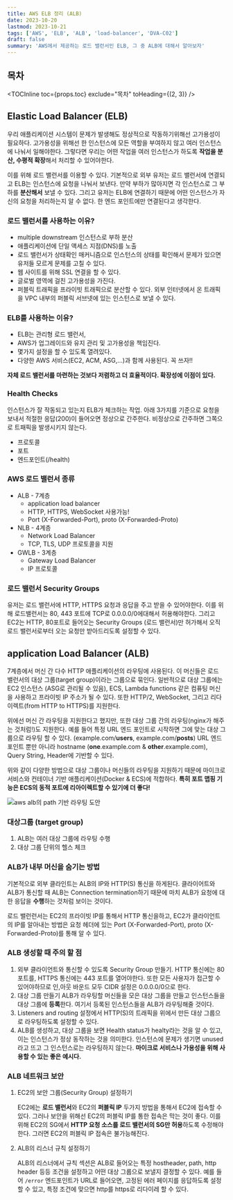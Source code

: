 ```yaml
---
title: AWS ELB 정리 (ALB)
date: 2023-10-20
lastmod: 2023-10-21
tags: ['AWS', 'ELB', 'ALB', 'load-balancer', 'DVA-C02']
draft: false
summary: 'AWS에서 제공하는 로드 밸런서인 ELB, 그 중 ALB에 대해서 알아보자'
---
```


## 목차

<TOCInline toc={props.toc} exclude="목차" toHeading={(2, 3)} />

## Elastic Load Balancer (ELB)

우리 애플리케이션 시스템이 문제가 발생해도 정상적으로 작동하기위해선 고가용성이 필요하다. 고가용성을 위해선 한 인스턴스에 모든 역할을 부여하지 않고 여러 인스턴스에 나눠서 일해야한다. 그렇다면 우리는 어떤 작업을 여러 인스턴스가 하도록 **작업을 분산, 수평적 확장**해서 처리할 수 있어야한다.

이를 위해 로드 밸런서를 이용할 수 있다. 기본적으로 외부 유저는 로드 밸런서에 연결되고 ELB는 인스턴스에 요청을 나눠서 보낸다. 만약 부하가 많아지면 각 인스턴스로 그 부하를 **분산해서** 보낼 수 있다. 그리고 유저는 ELB에 연결하기 때문에 어떤 인스턴스가 자신의 요청을 처리하는지 알 수 없다. 한 엔드 포인트에만 연결된다고 생각한다.

### 로드 밸런서를 사용하는 이유?

- multiple downstream 인스턴스로 부하 분산
- 애플리케이션에 단일 액세스 지점(DNS)를 노출
- 로드 밸런서가 상태확인 매커니즘으로 인스턴스의 상태를 확인해서 문제가 있으면 유저들 모르게 문제를 고칠 수 있다.
- 웹 사이트를 위해 SSL 연결을 할 수 있다.
- 글로벌 영역에 걸친 고가용성을 가진다.
- 퍼블릭 트래픽을 프라이빗 트래픽으로 분산할 수 있다. 외부 인터넷에서 온 트래픽을 VPC 내부의 퍼블릭 서브넷에 있는 인스턴스로 보낼 수 있다.

### ELB를 사용하는 이유?

- ELB는 관리형 로드 밸런서,
- AWS가 업그레이드와 유지 관리 및 고가용성을 책임진다.
- 몇가지 설정을 할 수 있도록 열려있다.
- 다양한 AWS 서비스(EC2, ACM, ASG,...)과 함께 사용된다. 꼭 쓰자!!

**자체 로드 밸런서를 마련하는 것보다 저렴하고 더 효율적이다. 확장성에 이점이 있다.**

### Health Checks

인스턴스가 잘 작동되고 있는지 ELB가 체크하는 작업. 아래 3가지를 기준으로 요청을 보내서 적절한 응답(200)이 들어오면 정상으로 간주한다. 비정상으로 간주하면 그쪽으로 트패픽을 발생시키지 않는다.

- 프로토콜
- 포트
- 엔드포인트(/health)

### AWS 로드 밸런서 종류

- ALB - 7계층
  - application load balancer
  - HTTP, HTTPS, WebSocket 사용가능!
  - Port (X-Forwarded-Port), proto (X-Forwarded-Proto)
- NLB - 4계층
  - Network Load Balancer
  - TCP, TLS, UDP 프로토콜을 지원
- GWLB - 3계층
  - Gateway Load Balancer
  - IP 프로토콜

### 로드 밸런서 Security Groups

유저는 로드 밸런서에 HTTP, HTTPS 요청과 응답을 주고 받을 수 있어야한다. 이를 위해 로드밸런서는 80, 443 포트에 TCP로 0.0.0.0/0에대해서 허용해야한다.
그리고 EC2는 HTTP, 80포트로 들어오는 Security Groups (로드 밸런서)만 허가해서 오직 로드 밸런서로부터 오는 요청만 받아드리도록 설정할 수 있다.

## application Load Balancer (ALB)

7계층에서 머신 간 다수 HTTP 애플리케이션의 라우팅에 사용된다. 이 머신들은 로드 밸런서의 대상 그룹(target group)이라는 그룹으로 묶인다.
일반적으로 대상 그룹에는 EC2 인스턴스 (ASG로 관리될 수 있음), ECS, Lambda functions 같은 컴퓨팅 머신을 사용하고 프라이빗 IP 주소가 될 수 있다. 또한 HTTP/2, WebSocket, 그리고 리다이렉트(from HTTP to HTTPS)를 지원한다.

위에선 머신 간 라우팅을 지원한다고 했지만, 또한 대상 그룹 간의 라우팅(nginx가 해주는 것처럼!)도 지원한다. 예를 들어 특정 URL 엔드 포인트로 시작하면 그에 맞는 대상 그룹으로 라우팅 할 수 있다.
(example.com/**users**, example.com/**posts**) URL 엔드 포인트 뿐만 아니라 hostname (**one**.example.com & **other**.example.com), Query String, Header에 기반할 수 있다.

위와 같이 다양한 방법으로 대상 그룹이나 머신들의 라우팅을 지원하기 때문에 마이크로 서비스와 컨테이너 기반 애플리케이션(Docker & ECS)에 적합하다. **특히 포트 맵핑 기능은 ECS의 동적 포트에 리아이렉트할 수 있기에 더 좋다!**

<img alt="aws alb의 path 기반 라우팅 도안" src="/static/images/aws/aws-alb-routing.png" />

### 대상그룹 (target group)

1. ALB는 여러 대상 그룹에 라우팅 수행
2. 대상 그룹 단위의 헬스 체크

### ALB가 내부 머신을 숨기는 방법

기본적으로 외부 클라인트는 ALB의 IP와 HTTP(S) 통신을 하게된다. 클라이어트와 ALB가 통신할 때 ALB는 Connection termination하기 때문에 마치 ALB가 요청에 대한 응답을 **수행**하는 것처럼 보이는 것이다.

로드 밸런런서는 EC2의 프라이빗 IP를 통해서 HTTP 통신을하고, EC2가 클라이언트의 IP를 알아내는 방법은 요청 헤더에 있는 Port (X-Forwarded-Port), proto (X-Forwarded-Proto)를 통해 알 수 있다.

### ALB 생성할 때 주의 할 점

1. 외부 클라이언트와 통신할 수 있도록 Security Group 만들기. HTTP 통신에는 80 포트를, HTTPS 통신에는 443 포트를 열어야한다. 또한 모든 사용자가 접근할 수 있어야하므로 인,아웃 바운드 모두 CIDR 설정은 0.0.0.0/0으로 한다.
2. 대상 그룹 만들기 ALB가 라우팅할 머신들을 모은 대상 그룹을 만들고 인스턴스들을 대상 그룹에 **등록**한다. 여기서 등록된 인스턴스들을 ALB가 라우팅해줄 것이다.
3. Listeners and routing 설정에서 HTTP(S)의 트래픽을 위에서 만든 대상 그룹으로 라우팅하도록 설정할 수 있다.
4. ALB를 생성하고, 대상 그룹을 보면 Health status가 healty라는 것을 알 수 있고, 이는 인스턴스가 정상 동작하는 것을 의미한다. 인스턴스에 문제가 생기면 unused라고 뜨고 그 인스턴스로는 라우팅하지 않는다. **마이크로 서비스나 가용성을 위해 사용할 수 있는 좋은 예시다.**

### ALB 네트워크 보안

1. EC2의 보안 그룹(Security Group) 설정하기

   EC2에는 **로드 밸런서**와 EC2의 **퍼블릭 IP** 두가지 방법을 통해서 EC2에 접속할 수 있다. 그러나 보안을 위해선 EC2의 퍼블릭 IP를 통한 접속은 막는 것이 좋다.
   이를 위해 EC2의 SG에서 **HTTP 요청 소스를 로드 밸런서의 SG만 허용**하도록 수정해야한다. 그러면 EC2의 퍼블릭 IP 접속은 불가능해진다.

2. ALB의 리스너 규칙 설정하기

   ALB의 리스너에서 규칙 섹션은 ALB로 들어오는 특정 hostheader, path, http header 등등 조건을 설정하고 어떤 대상 그룹으로 보낼지 결정할 수 있다.
   예를 들어 `/error` 엔드포인트가 URL로 들어오면, 고정된 에러 페이지를 응답하도록 설정할 수 있고, 특정 조건에 맞으면 http를 https로 리다이레
   할 수 있다.
